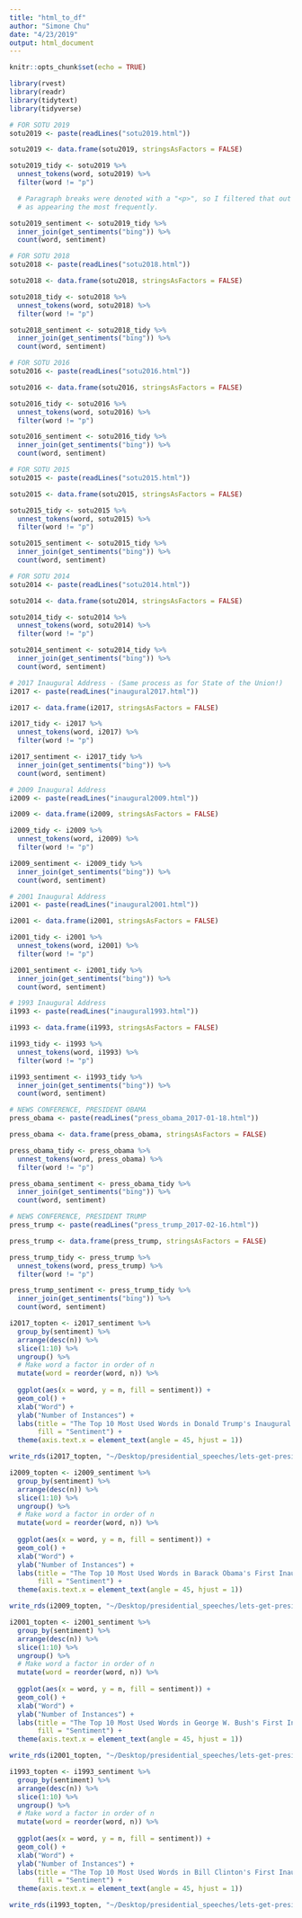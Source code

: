 ```yaml
---
title: "html_to_df"
author: "Simone Chu"
date: "4/23/2019"
output: html_document
---
```


```r
knitr::opts_chunk$set(echo = TRUE)

library(rvest)
library(readr)
library(tidytext)
library(tidyverse)
```


```r

# FOR SOTU 2019
sotu2019 <- paste(readLines("sotu2019.html"))

sotu2019 <- data.frame(sotu2019, stringsAsFactors = FALSE)

sotu2019_tidy <- sotu2019 %>%
  unnest_tokens(word, sotu2019) %>%
  filter(word != "p")

  # Paragraph breaks were denoted with a "<p>", so I filtered that out because it was recorded
  # as appearing the most frequently. 

sotu2019_sentiment <- sotu2019_tidy %>%
  inner_join(get_sentiments("bing")) %>%
  count(word, sentiment)

# FOR SOTU 2018
sotu2018 <- paste(readLines("sotu2018.html"))

sotu2018 <- data.frame(sotu2018, stringsAsFactors = FALSE)

sotu2018_tidy <- sotu2018 %>%
  unnest_tokens(word, sotu2018) %>%
  filter(word != "p")

sotu2018_sentiment <- sotu2018_tidy %>%
  inner_join(get_sentiments("bing")) %>%
  count(word, sentiment)

# FOR SOTU 2016
sotu2016 <- paste(readLines("sotu2016.html"))

sotu2016 <- data.frame(sotu2016, stringsAsFactors = FALSE)

sotu2016_tidy <- sotu2016 %>%
  unnest_tokens(word, sotu2016) %>%
  filter(word != "p")

sotu2016_sentiment <- sotu2016_tidy %>%
  inner_join(get_sentiments("bing")) %>%
  count(word, sentiment)

# FOR SOTU 2015
sotu2015 <- paste(readLines("sotu2015.html"))

sotu2015 <- data.frame(sotu2015, stringsAsFactors = FALSE)

sotu2015_tidy <- sotu2015 %>%
  unnest_tokens(word, sotu2015) %>%
  filter(word != "p")

sotu2015_sentiment <- sotu2015_tidy %>%
  inner_join(get_sentiments("bing")) %>%
  count(word, sentiment)

# FOR SOTU 2014
sotu2014 <- paste(readLines("sotu2014.html"))

sotu2014 <- data.frame(sotu2014, stringsAsFactors = FALSE)

sotu2014_tidy <- sotu2014 %>%
  unnest_tokens(word, sotu2014) %>%
  filter(word != "p")

sotu2014_sentiment <- sotu2014_tidy %>%
  inner_join(get_sentiments("bing")) %>%
  count(word, sentiment)

```

```r

# 2017 Inaugural Address - (Same process as for State of the Union!)
i2017 <- paste(readLines("inaugural2017.html"))

i2017 <- data.frame(i2017, stringsAsFactors = FALSE)

i2017_tidy <- i2017 %>%
  unnest_tokens(word, i2017) %>%
  filter(word != "p")

i2017_sentiment <- i2017_tidy %>%
  inner_join(get_sentiments("bing")) %>%
  count(word, sentiment)

# 2009 Inaugural Address 
i2009 <- paste(readLines("inaugural2009.html"))

i2009 <- data.frame(i2009, stringsAsFactors = FALSE)

i2009_tidy <- i2009 %>%
  unnest_tokens(word, i2009) %>%
  filter(word != "p")

i2009_sentiment <- i2009_tidy %>%
  inner_join(get_sentiments("bing")) %>%
  count(word, sentiment)

# 2001 Inaugural Address
i2001 <- paste(readLines("inaugural2001.html"))

i2001 <- data.frame(i2001, stringsAsFactors = FALSE)

i2001_tidy <- i2001 %>%
  unnest_tokens(word, i2001) %>%
  filter(word != "p")

i2001_sentiment <- i2001_tidy %>%
  inner_join(get_sentiments("bing")) %>%
  count(word, sentiment)

# 1993 Inaugural Address
i1993 <- paste(readLines("inaugural1993.html"))

i1993 <- data.frame(i1993, stringsAsFactors = FALSE)

i1993_tidy <- i1993 %>%
  unnest_tokens(word, i1993) %>%
  filter(word != "p")

i1993_sentiment <- i1993_tidy %>%
  inner_join(get_sentiments("bing")) %>%
  count(word, sentiment)

```
```r
# NEWS CONFERENCE, PRESIDENT OBAMA
press_obama <- paste(readLines("press_obama_2017-01-18.html"))

press_obama <- data.frame(press_obama, stringsAsFactors = FALSE)

press_obama_tidy <- press_obama %>%
  unnest_tokens(word, press_obama) %>%
  filter(word != "p")

press_obama_sentiment <- press_obama_tidy %>%
  inner_join(get_sentiments("bing")) %>%
  count(word, sentiment)

# NEWS CONFERENCE, PRESIDENT TRUMP
press_trump <- paste(readLines("press_trump_2017-02-16.html"))

press_trump <- data.frame(press_trump, stringsAsFactors = FALSE)

press_trump_tidy <- press_trump %>%
  unnest_tokens(word, press_trump) %>%
  filter(word != "p")

press_trump_sentiment <- press_trump_tidy %>%
  inner_join(get_sentiments("bing")) %>%
  count(word, sentiment)

```


```r

i2017_topten <- i2017_sentiment %>%
  group_by(sentiment) %>%
  arrange(desc(n)) %>%
  slice(1:10) %>%
  ungroup() %>%
  # Make word a factor in order of n
  mutate(word = reorder(word, n)) %>% 
  
  ggplot(aes(x = word, y = n, fill = sentiment)) + 
  geom_col() + 
  xlab("Word") + 
  ylab("Number of Instances") + 
  labs(title = "The Top 10 Most Used Words in Donald Trump's Inaugural Address (2017)",
       fill = "Sentiment") + 
  theme(axis.text.x = element_text(angle = 45, hjust = 1))

write_rds(i2017_topten, "~/Desktop/presidential_speeches/lets-get-presidential/i2017_topten.rds")

i2009_topten <- i2009_sentiment %>%
  group_by(sentiment) %>%
  arrange(desc(n)) %>%
  slice(1:10) %>%
  ungroup() %>%
  # Make word a factor in order of n
  mutate(word = reorder(word, n)) %>%
  
  ggplot(aes(x = word, y = n, fill = sentiment)) + 
  geom_col() + 
  xlab("Word") + 
  ylab("Number of Instances") + 
  labs(title = "The Top 10 Most Used Words in Barack Obama's First Inaugural Address (2009)",
       fill = "Sentiment") + 
  theme(axis.text.x = element_text(angle = 45, hjust = 1))

write_rds(i2009_topten, "~/Desktop/presidential_speeches/lets-get-presidential/i2009_topten.rds")

i2001_topten <- i2001_sentiment %>%
  group_by(sentiment) %>%
  arrange(desc(n)) %>%
  slice(1:10) %>%
  ungroup() %>%
  # Make word a factor in order of n
  mutate(word = reorder(word, n)) %>%
  
  ggplot(aes(x = word, y = n, fill = sentiment)) + 
  geom_col() + 
  xlab("Word") + 
  ylab("Number of Instances") + 
  labs(title = "The Top 10 Most Used Words in George W. Bush's First Inaugural Address (2001)",
       fill = "Sentiment") + 
  theme(axis.text.x = element_text(angle = 45, hjust = 1))

write_rds(i2001_topten, "~/Desktop/presidential_speeches/lets-get-presidential/i2001_topten.rds")

i1993_topten <- i1993_sentiment %>%
  group_by(sentiment) %>%
  arrange(desc(n)) %>%
  slice(1:10) %>%
  ungroup() %>%
  # Make word a factor in order of n
  mutate(word = reorder(word, n)) %>%
  
  ggplot(aes(x = word, y = n, fill = sentiment)) + 
  geom_col() + 
  xlab("Word") + 
  ylab("Number of Instances") + 
  labs(title = "The Top 10 Most Used Words in Bill Clinton's First Inaugural Address (2009)",
       fill = "Sentiment") + 
  theme(axis.text.x = element_text(angle = 45, hjust = 1))

write_rds(i1993_topten, "~/Desktop/presidential_speeches/lets-get-presidential/i1993_topten.rds")

```

